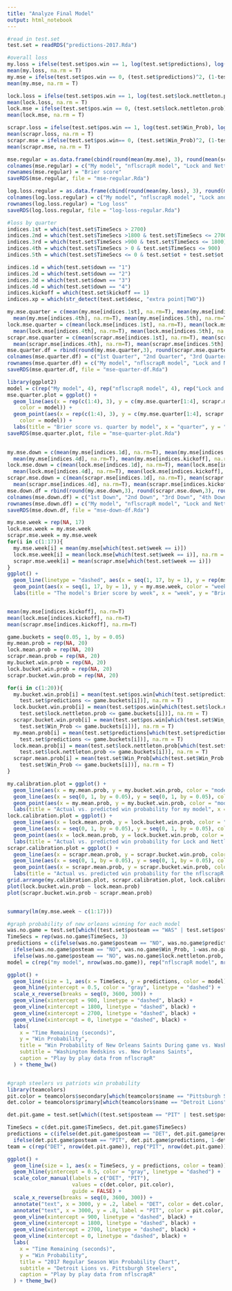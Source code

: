 ```yaml
---
title: "Analyze Final Model"
output: html_notebook
---
```


```r
#read in test.set
test.set = readRDS("predictions-2017.Rda")

```

```r
#overall loss
my.loss = ifelse(test.set$pos.win == 1, log(test.set$predictions), log(1-test.set$predictions))
mean(my.loss, na.rm = T) 
my.mse = ifelse(test.set$pos.win == 0, (test.set$predictions)^2, (1-test.set$predictions)^2)
mean(my.mse, na.rm = T)

lock.loss = ifelse(test.set$pos.win == 1, log(test.set$lock.nettleton.prob), log(1-test.set$lock.nettleton.prob))
mean(lock.loss, na.rm = T) 
lock.mse = ifelse(test.set$pos.win == 0, (test.set$lock.nettleton.prob)^2, (1-test.set$lock.nettleton.prob)^2)
mean(lock.mse, na.rm = T)

scrapr.loss = ifelse(test.set$pos.win == 1, log(test.set$Win_Prob), log(1-test.set$Win_Prob))
mean(scrapr.loss, na.rm = T) 
scrapr.mse = ifelse(test.set$pos.win== 0, (test.set$Win_Prob)^2, (1-test.set$Win_Prob)^2)
mean(scrapr.mse, na.rm = T)

mse.regular = as.data.frame(cbind(round(mean(my.mse), 3), round(mean(scrapr.mse, na.rm = T), 3), round(mean(lock.mse, na.rm = T), 3)))
colnames(mse.regular) = c("My model", "nflscrapR model", "Lock and Nettleton model")
rownames(mse.regular) = "Brier score"
saveRDS(mse.regular, file = "mse-regular.Rda")

log.loss.regular = as.data.frame(cbind(round(mean(my.loss), 3), round(mean(scrapr.loss, na.rm = T), 3), round(mean(lock.loss, na.rm = T), 3)))
colnames(log.loss.regular) = c("My model", "nflscrapR model", "Lock and Nettleton model")
rownames(log.loss.regular) = "Log loss"
saveRDS(log.loss.regular, file = "log-loss-regular.Rda")

#loss by quarter
indices.1st = which(test.set$TimeSecs > 2700)
indices.2nd = which(test.set$TimeSecs >1800 & test.set$TimeSecs <= 2700)
indices.3rd = which(test.set$TimeSecs >900 & test.set$TimeSecs <= 1800)
indices.4th = which(test.set$TimeSecs > 0 & test.set$TimeSecs <= 900)
indices.5th = which(test.set$TimeSecs <= 0 & test.set$ot + test.set$ot.kickoff > 0 )

indices.1d = which(test.set$down == "1")
indices.2d = which(test.set$down == "2")
indices.3d = which(test.set$down == "3")
indices.4d = which(test.set$down == "4")
indices.kickoff = which(test.set$kickoff == 1)
indices.xp = which(str_detect(test.set$desc, "extra point|TWO"))

my.mse.quarter = c(mean(my.mse[indices.1st], na.rm=T), mean(my.mse[indices.2nd], na.rm=T), mean(my.mse[indices.3rd], na.rm=T),
  mean(my.mse[indices.4th], na.rm=T), mean(my.mse[indices.5th], na.rm=T))
lock.mse.quarter = c(mean(lock.mse[indices.1st], na.rm=T), mean(lock.mse[indices.2nd], na.rm=T), mean(lock.mse[indices.3rd], na.rm=T),
  mean(lock.mse[indices.4th], na.rm=T), mean(lock.mse[indices.5th], na.rm=T))
scrapr.mse.quarter = c(mean(scrapr.mse[indices.1st], na.rm=T), mean(scrapr.mse[indices.2nd], na.rm=T), mean(scrapr.mse[indices.3rd], na.rm=T),
  mean(scrapr.mse[indices.4th], na.rm=T), mean(scrapr.mse[indices.5th], na.rm=T))
mse.quarter.df = rbind(round(my.mse.quarter,3), round(scrapr.mse.quarter,3), round(lock.mse.quarter,3)) %>% as.data.frame()
colnames(mse.quarter.df) = c("1st Quarter", "2nd Quarter", "3rd Quarter", "4th Quarter", "Overtime")
rownames(mse.quarter.df) = c("My model", "nflscrapR model", "Lock and Nettleton Model")
saveRDS(mse.quarter.df, file = "mse-quarter-df.Rda")

library(ggplot2)
model = c(rep("My model", 4), rep("nflscrapR model", 4), rep("Lock and Nettleton model", 4))
mse.quarter.plot = ggplot() +
  geom_line(aes(x = rep(c(1:4), 3), y = c(my.mse.quarter[1:4], scrapr.mse.quarter[1:4], lock.mse.quarter[1:4]), 
    color = model)) +
  geom_point(aes(x = rep(c(1:4), 3), y = c(my.mse.quarter[1:4], scrapr.mse.quarter[1:4], lock.mse.quarter[1:4]), 
    color = model)) +
  labs(title = "Brier score vs. quarter by model", x = "quarter", y = "Brier score")
saveRDS(mse.quarter.plot, file = "mse-quarter-plot.Rda")
  

my.mse.down = c(mean(my.mse[indices.1d], na.rm=T), mean(my.mse[indices.2d], na.rm=T), mean(my.mse[indices.3d], na.rm=T),
  mean(my.mse[indices.4d], na.rm=T), mean(my.mse[indices.kickoff], na.rm=T), mean(my.mse[indices.xp], na.rm=T))
lock.mse.down = c(mean(lock.mse[indices.1d], na.rm=T), mean(lock.mse[indices.2d], na.rm=T), mean(lock.mse[indices.3d], na.rm=T),
  mean(lock.mse[indices.4d], na.rm=T), mean(lock.mse[indices.kickoff], na.rm=T), mean(lock.mse[indices.xp], na.rm=T))
scrapr.mse.down = c(mean(scrapr.mse[indices.1d], na.rm=T), mean(scrapr.mse[indices.2d], na.rm=T), mean(scrapr.mse[indices.3d], na.rm=T),
  mean(scrapr.mse[indices.4d], na.rm=T), mean(scrapr.mse[indices.kickoff], na.rm=T), mean(scrapr.mse[indices.xp], na.rm=T))
mse.down.df = rbind(round(my.mse.down,3), round(scrapr.mse.down,3), round(lock.mse.down,3)) %>% as.data.frame()
colnames(mse.down.df) = c("1st Down", "2nd Down", "3rd Down", "4th Down", "Kickoff", "Point After Attempt")
rownames(mse.down.df) = c("My model", "nflscrapR model", "Lock and Nettleton Model")
saveRDS(mse.down.df, file = "mse-down-df.Rda")

my.mse.week = rep(NA, 17)
lock.mse.week = my.mse.week
scrapr.mse.week = my.mse.week
for(i in c(1:17)){
  my.mse.week[i] = mean(my.mse[which(test.set$week == i)])
  lock.mse.week[i] = mean(lock.mse[which(test.set$week == i)], na.rm = T)
  scrapr.mse.week[i] = mean(scrapr.mse[which(test.set$week == i)])
}
ggplot() +
  geom_line(linetype = "dashed", aes(x = seq(1, 17, by = 1), y = rep(mse.regular[1,1], 17), color = "overall model Brier score")) +
  geom_point(aes(x = seq(1, 17, by = 1), y = my.mse.week, color = "weekly model Brier score")) + 
  labs(title = "The model's Brier score by week", x = "week", y = "Brier score")


mean(my.mse[indices.kickoff], na.rm=T)
mean(lock.mse[indices.kickoff], na.rm=T)
mean(scrapr.mse[indices.kickoff], na.rm=T)

game.buckets = seq(0.05, 1, by = 0.05)
my.mean.prob = rep(NA, 20)
lock.mean.prob = rep(NA, 20)
scrapr.mean.prob = rep(NA, 20)
my.bucket.win.prob = rep(NA, 20)
lock.bucket.win.prob = rep(NA, 20)
scrapr.bucket.win.prob = rep(NA, 20)

for(i in c(1:20)){
  my.bucket.win.prob[i] = mean(test.set$pos.win[which(test.set$predictions >= game.buckets[i]-.05 &
    test.set$predictions <= game.buckets[i])], na.rm = T)
  lock.bucket.win.prob[i] = mean(test.set$pos.win[which(test.set$lock.nettleton.prob >= game.buckets[i]-.05 &
    test.set$lock.nettleton.prob <= game.buckets[i])], na.rm = T)
  scrapr.bucket.win.prob[i] = mean(test.set$pos.win[which(test.set$Win_Prob >= game.buckets[i]-.05 &
    test.set$Win_Prob <= game.buckets[i])], na.rm = T)
  my.mean.prob[i] = mean(test.set$predictions[which(test.set$predictions >= game.buckets[i]-.05 &
    test.set$predictions <= game.buckets[i])], na.rm = T)
  lock.mean.prob[i] = mean(test.set$lock.nettleton.prob[which(test.set$lock.nettleton.prob >= game.buckets[i]-.05 &
    test.set$lock.nettleton.prob <= game.buckets[i])], na.rm = T)
  scrapr.mean.prob[i] = mean(test.set$Win_Prob[which(test.set$Win_Prob >= game.buckets[i]-.05 &
    test.set$Win_Prob <= game.buckets[i])], na.rm = T)
}

my.calibration.plot = ggplot() +
  geom_line(aes(x = my.mean.prob, y = my.bucket.win.prob, color = "model calibration")) + 
  geom_line(aes(x = seq(0, 1, by = 0.05), y = seq(0, 1, by = 0.05), color = "perfect calibration")) +
  geom_point(aes(x = my.mean.prob, y = my.bucket.win.prob, color = "model calibration")) + 
  labs(title = "Actual vs. predicted win probability for my model", x = "actual win probability", y = "predicted win probability")
lock.calibration.plot = ggplot() +
  geom_line(aes(x = lock.mean.prob, y = lock.bucket.win.prob, color = "model calibration")) + 
  geom_line(aes(x = seq(0, 1, by = 0.05), y = seq(0, 1, by = 0.05), color = "perfect calibration")) +
  geom_point(aes(x = lock.mean.prob, y = lock.bucket.win.prob, color = "model calibration")) + 
  labs(title = "Actual vs. predicted win probability for Lock and Nettleton's model", x = "actual win probability", y = "predicted win probability")
scrapr.calibration.plot = ggplot() +
  geom_line(aes(x = scrapr.mean.prob, y = scrapr.bucket.win.prob, color = "model calibration")) + 
  geom_line(aes(x = seq(0, 1, by = 0.05), y = seq(0, 1, by = 0.05), color = "perfect calibration")) +
  geom_point(aes(x = scrapr.mean.prob, y = scrapr.bucket.win.prob, color = "model calibration")) + 
  labs(title = "Actual vs. predicted win probability for the nflscrapR model", x = "actual win probability", y = "predicted win probability")
grid.arrange(my.calibration.plot, scrapr.calibration.plot, lock.calibration.plot, ncol=1)
plot(lock.bucket.win.prob ~ lock.mean.prob)
plot(scrapr.bucket.win.prob ~ scrapr.mean.prob)


summary(lm(my.mse.week ~ c(1:17)))

#graph probability of new orleans winning for each model
was.no.game = test.set[which((test.set$posteam == "WAS" | test.set$posteam == "NO") & (test.set$DefensiveTeam == "WAS" | test.set$DefensiveTeam == "NO")),]
TimeSecs = rep(was.no.game$TimeSecs, 3)
predictions = c(ifelse(was.no.game$posteam == "NO", was.no.game$predictions, 1-was.no.game$predictions),
  ifelse(was.no.game$posteam == "NO", was.no.game$Win_Prob, 1-was.no.game$Win_Prob),
  ifelse(was.no.game$posteam == "NO", was.no.game$lock.nettleton.prob, 1-was.no.game$lock.nettleton.prob))
model = c(rep("my model", nrow(was.no.game)), rep("nflscrapR model", nrow(was.no.game)), rep("Lock and Nettleton model", nrow(was.no.game)))

ggplot() +
  geom_line(size = 1, aes(x = TimeSecs, y = predictions, color = model)) +
  geom_hline(yintercept = 0.5, color = "gray", linetype = "dashed") +
  scale_x_reverse(breaks = seq(0, 3600, 300)) + 
  geom_vline(xintercept = 900, linetype = "dashed", black) + 
  geom_vline(xintercept = 1800, linetype = "dashed", black) + 
  geom_vline(xintercept = 2700, linetype = "dashed", black) + 
  geom_vline(xintercept = 0, linetype = "dashed", black) + 
  labs(
    x = "Time Remaining (seconds)",
    y = "Win Probability",
    title = "Win Probability of New Orleans Saints During game vs. Washington Redskins by Model",
    subtitle = "Washington Redskins vs. New Orleans Saints",
    caption = "Play by play data from nflscrapR"
  ) + theme_bw()


#graph steelers vs patriots win probability
library(teamcolors)
pit.color = teamcolors$secondary[which(teamcolors$name == "Pittsburgh Steelers")]
det.color = teamcolors$primary[which(teamcolors$name == "Detroit Lions")]

det.pit.game = test.set[which((test.set$posteam == "PIT" | test.set$posteam == "DET") & (test.set$DefensiveTeam == "PIT" | test.set$DefensiveTeam == "DET")),]

TimeSecs = c(det.pit.game$TimeSecs, det.pit.game$TimeSecs)
predictions = c(ifelse(det.pit.game$posteam == "DET", det.pit.game$predictions, 1-det.pit.game$predictions), 
  ifelse(det.pit.game$posteam == "PIT", det.pit.game$predictions, 1-det.pit.game$predictions))
team = c(rep("DET", nrow(det.pit.game)), rep("PIT", nrow(det.pit.game)))

ggplot() +
  geom_line(size = 1, aes(x = TimeSecs, y = predictions, color = team)) +
  geom_hline(yintercept = 0.5, color = "gray", linetype = "dashed") +
  scale_color_manual(labels = c("DET", "PIT"),
                     values = c(det.color, pit.color),
                     guide = FALSE) +
  scale_x_reverse(breaks = seq(0, 3600, 300)) + 
  annotate("text", x = 3000, y = .2, label = "DET", color = det.color, size = 8) + 
  annotate("text", x = 3000, y = .8, label = "PIT", color = pit.color, size = 8) +
  geom_vline(xintercept = 900, linetype = "dashed", black) + 
  geom_vline(xintercept = 1800, linetype = "dashed", black) + 
  geom_vline(xintercept = 2700, linetype = "dashed", black) + 
  geom_vline(xintercept = 0, linetype = "dashed", black) + 
  labs(
    x = "Time Remaining (seconds)",
    y = "Win Probability",
    title = "2017 Regular Season Win Probability Chart",
    subtitle = "Detroit Lions vs. Pittsburgh Steelers",
    caption = "Play by play data from nflscrapR"
  ) + theme_bw()
```